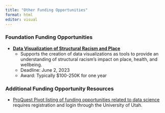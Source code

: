 ```yaml
---
title: "Other Funding Opportunities"
format: html
editor: visual
---
```

### Foundation Funding Opportunities
* [**Data Visualization of Structural Racism and Place**](https://www.rwjf.org/en/grants/active-funding-opportunities/2023/data-visualization-of-structural-racism-and-place.html)
	+ Supports the creation of data visualizations as tools to provide an understanding of structural racism's impact on place, health, and wellbeing.
	+ Deadline: June 2, 2023
	+ Award: Typically $100-250K for one year
	
### Additional Funding Opportunity Resources
* [ProQuest Pivot listing of funding opportunities related to data science](https://pivot.proquest.com//funding/results?s_id=2660468) requires registration and login through the University of Utah.
